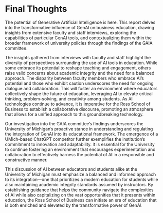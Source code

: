 # Final Thoughts

The potential of Generative Artificial Intelligence is here. This report delves into the transformative influence of GenAI on business education, drawing insights from extensive faculty and staff interviews, exploring the capabilities of particular GenAI tools, and contextualizing them within the broader framework of university policies through the findings of the GAIA committee.

The insights gathered from interviews with faculty and staff highlight the diversity of perspectives surrounding the use of AI tools in education. While some embrace its potential to reshape teaching and engagement, others raise valid concerns about academic integrity and the need for a balanced approach. The disparity between faculty members who embrace AI's potential and those who exhibit caution underscores the need for ongoing dialogue and collaboration. This will foster an environment where educators collectively shape the future of education, leveraging AI to elevate critical thinking, problem-solving, and creativity among students. As AI technologies continue to advance, it is imperative for the Ross School of Business to establish a collaborative discourse, promoting an atmosphere that allows for a unified approach to this groundbreaking technology.

Our investigation into the GAIA committee's findings underscores the University of Michigan's proactive stance in understanding and regulating the integration of GenAI into its educational framework. The emergence of a UMich-based ChatGPT competitor further exemplifies the institution's commitment to innovation and adaptability. It is essential for the University to continue fostering an environment that encourages experimentation and collaboration to effectively harness the potential of AI in a responsible and constructive manner.

This discussion of AI between educators and students alike at the University of Michigan must emphasize a balanced and informed approach to its integration---one that prioritizes a modern education for students while also maintaining academic integrity standards assumed by instructors. By establishing guidance that helps the community navigate the complexities of AI while also capitalizing on the vast opportunities that it presents within education, the Ross School of Business can initiate an era of education that is both enriched and elevated by the transformative power of GenAI.

\
